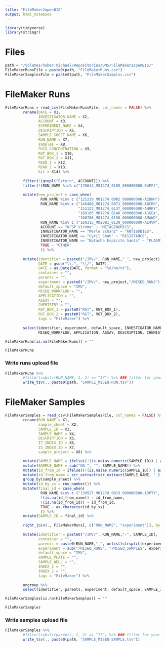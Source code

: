 ```yaml
---
title: "FileMaker2openBIS"
output: html_notebook
---
```


```r
library(tidyverse)
library(stringr)
```

# Files
```r
path = "/Volumes/huber.michael/Repositories/DMS/FileMaker2openBIS/"
FileMakerRunsFile = paste0(path, "FileMakerRuns.csv")
FileMakerSamplesFile = paste0(path, "FileMakerSamples.csv")

```

# FileMaker Runs
```r
FileMakerRuns = read_csv(FileMakerRunsFile, col_names = FALSE) %>%
        rename(DATE = X1,
               INVESTIGATOR_NAME = X2,
               ACCOUNT = X3,
               EXPERIMENT_NAME = X4,
               DESCRIPTION = X5,
               SAMPLE_SHEET_NAME = X6,
               RUN_NAME = X7,
               samples = X8,
               PHIX_CONCENTRATION = X9,
               RGT_BOX_1 = X10,
               RGT_BOX_2 = X11,
               READ_1 = X12,
               READ_2 = X13,
               kit = X14) %>%
        
        filter(!(grepl("Extern", ACCOUNT))) %>%
        filter(!(RUN_NAME %in% c("170614_M01274_0189_000000000-B4FF4", "170621_M02081_0217_000000000-B4FP7", "170622_M01274_0190_000000000-B4FPY"))) %>% ### exclude already imported runs
        
        mutate(new_project = case_when(
                RUN_NAME %in% c ("121219_M01274_0002_000000000-A2DWH") ~ "OTHER", ### set project of individiual runs
                RUN_NAME %in% c ("140408_M01274_0071_000000000-A8CRD", "140616_M01274_0080_000000000-A8H02","141021_M01274_0095_000000000-A8CPG",
                                 "151123_M01274_0137_000000000-AH9KY", "151130_M01274_0138_000000000-AJKD7", "151222_M02081_0125_000000000-AJMJB",
                                 "160105_M01274_0140_000000000-AJGE4", "160301_M01274_0147_000000000-AJKD5", "160309_M01274_0148_000000000-AJKPC",
                                 "160706_M01274_0158_000000000-AMAWD", "160908_M01274_0164_000000000-AMT73", "161017_M01274_0166_000000000-AT5LA") ~ "METAGENOMICS", ### set project of individiual runs
                RUN_NAME %in% c ("160315_M02081_0139_000000000-AL4VW", "160420_M02081_0147_000000000-AL55K") ~ "PLASMIDS", ### set project of individiual runs
                ACCOUNT == "KFSP Virome" ~ "METAGENOMICS",
                INVESTIGATOR_NAME == "Merle Schanz" ~ "ANTIBODIES",
                INVESTIGATOR_NAME == "Cyril Shah" ~ "RESISTANCE",
                INVESTIGATOR_NAME == "Natacha Espirito Santo" ~ "PLASMIDS",
                TRUE ~ "OTHER"
                )) %>%
        
        mutate(identifier = paste0("/IMV/", RUN_NAME,"_", new_project),
               DATE = gsub("\\.", "\\/", DATE),
               DATE = as.Date(DATE, format = "%d/%m/%Y"),
               container = "",
               parents = "",
               experiment = paste0("/IMV/", new_project,"/MISEQ_RUNS"),
               default_space = "IMV",
               MISEQ_WORKFLOW = "",
               APPLICATION = "",
               ASSAY = "",
               CHEMISTRY = "",
               RGT_BOX_1 = paste0("RGT", RGT_BOX_1),
               RGT_BOX_2 = paste0("RGT", RGT_BOX_2),
               tags = "FileMaker") %>%
        
        select(identifier, experiment, default_space, INVESTIGATOR_NAME, EXPERIMENT_NAME, RUN_NAME, SAMPLE_SHEET_NAME, ACCOUNT, DATE,
               MISEQ_WORKFLOW, APPLICATION, ASSAY, DESCRIPTION, CHEMISTRY, READ_1, READ_2, PHIX_CONCENTRATION, RGT_BOX_1, RGT_BOX_2, tags)

FileMakerRuns[is.na(FileMakerRuns)] = ""

FileMakerRuns
```
### Write runs upload file
```r
FileMakerRuns %>%   
        #filter(substr(RUN_NAME, 1, 2) == "17") %>% ### filter for year
        write_tsv(., paste0(path, "SAMPLE_MISEQ-RUN.tsv"))
```

# FileMaker Samples
```r
FileMakerSamples = read_csv(FileMakerSamplesFile, col_names = FALSE) %>%
        rename(RUN_NAME = X1,
               sample_sheet = X2,
               SAMPLE_ID = X3,
               SAMPLE_NAME = X4,
               DESCRIPTION = X5,
               I7_INDEX_ID = X6,
               I5_INDEX_ID = X7,
               sample_project = X8) %>%

        mutate(SAMPLE_NAME = ifelse((!(is.na(as.numeric(SAMPLE_ID)) | as.numeric(SAMPLE_ID) > 96)), SAMPLE_NAME, paste(SAMPLE_NAME,SAMPLE_ID))) %>%
        mutate(SAMPLE_NAME = sub("NA ", "", SAMPLE_NAME)) %>%
        mutate(id_from_id = ifelse((!(is.na(as.numeric(SAMPLE_ID)) | as.numeric(SAMPLE_ID) > 96)), SAMPLE_ID, NA)) %>%
        mutate(id_from_name = str_extract(str_extract(SAMPLE_NAME, "_S[0-9]+_L"), "[0-9]+")) %>%
        group_by(sample_sheet) %>%
        mutate(id_by_ss = row_number()) %>%
        mutate(final_id = case_when(
                RUN_NAME %in% c ("130527_M01274_0019_000000000-A3PTY", "130222_M01274_0007_000000000-A3FTH") ~ as.character(id_by_ss), ### set final_id of individiual runs
                !(is.na(id_from_name)) ~ id_from_name,
                !(is.na(id_from_id)) ~ id_from_id,
                TRUE ~ as.character(id_by_ss)
                )) %>%
        mutate(SAMPLE_ID = final_id) %>%
        
        right_join(., FileMakerRuns[, c("RUN_NAME", "experiment")], by = "RUN_NAME") %>% ### right_join samples to only inlcuded runs
        
        mutate(identifier = paste0("/IMV/", RUN_NAME,"-", SAMPLE_ID),
               container = "",
               parents = paste0(RUN_NAME,"_", unlist(strsplit(experiment, "/"))[3]),
               experiment = sub("/MISEQ_RUNS", "/MISEQ_SAMPLES", experiment),
               default_space = "IMV",
               SAMPLE_PLATE = "",
               SAMPLE_WELL = "",
               INDEX_1 = "",
               INDEX_2 = "",
               tags = "FileMaker") %>%
        
        ungroup %>%
        select(identifier, parents, experiment, default_space, SAMPLE_ID, SAMPLE_NAME, SAMPLE_PLATE, SAMPLE_WELL, INDEX_1, INDEX_2, I7_INDEX_ID, I5_INDEX_ID, DESCRIPTION, tags)

FileMakerSamples[is.na(FileMakerSamples)] = ""

FileMakerSamples
```

### Write samples upload file
```r
FileMakerSamples %>%   
        #filter(substr(parents, 1, 2) == "17") %>% ### filter for year
        write_tsv(., paste0(path, "SAMPLE_MISEQ-SAMPLE.tsv"))
```
